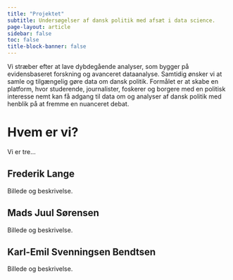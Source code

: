 ```yaml
---
title: "Projektet"
subtitle: Undersøgelser af dansk politik med afsæt i data science.
page-layout: article
sidebar: false
toc: false
title-block-banner: false
---
```


Vi stræber efter at lave dybdegående analyser, som bygger på evidensbaseret forskning og avanceret dataanalyse. Samtidig ønsker vi at samle og tilgængelig gøre data om dansk politik. Formålet er at skabe en platform, hvor studerende, journalister, foskerer og borgere med en politisk interesse nemt kan få adgang til data om og analyser af dansk politik med henblik på at fremme en nuanceret debat.

# Hvem er vi?
Vi er tre...

## Frederik Lange
Billede og beskrivelse.

## Mads Juul Sørensen
Billede og beskrivelse. 

## Karl-Emil Svenningsen Bendtsen
Billede og beskrivelse. 